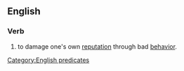 ==English==

===Verb===
{{head|en|verb|head=[[blot]] [[one's]] [[copy book]]}}

# {{context|idiomatic|lang=en}} to damage one's own [[reputation]] through bad [[behavior]].

[[Category:English predicates]]